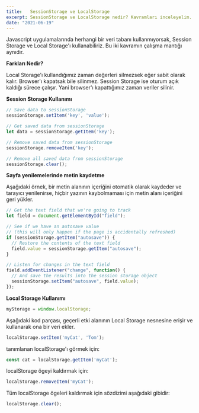 ```yaml
---
title:   SessionStorage ve LocalStorage
excerpt: SessionStorage ve LocalStorage nedir? Kavramları inceleyelim.
date: "2021-06-19"
---
```


Javascript uygulamalarında herhangi bir veri tabanı kullanmıyorsak, Session Storage ve Local Storage'ı kullanabiliriz. Bu iki kavramın çalışma mantığı aynıdır.

<b>Farkları Nedir?</b>

Local Storage'ı kullandığımız zaman değerleri silmezsek eğer sabit olarak kalır. Browser'ı kapatsak bile silinmez. Session Storage ise oturum açık kaldığı sürece çalışır. Yani browser'ı kapattığımız zaman veriler silinir.


<b>Session Storage Kullanımı</b>


``` js
// Save data to sessionStorage
sessionStorage.setItem('key', 'value');

// Get saved data from sessionStorage
let data = sessionStorage.getItem('key');

// Remove saved data from sessionStorage
sessionStorage.removeItem('key');

// Remove all saved data from sessionStorage
sessionStorage.clear();
```

<b>Sayfa yenilemelerinde metin kaydetme</b>

Aşağıdaki örnek, bir metin alanının içeriğini otomatik olarak kaydeder ve tarayıcı yenilenirse, hiçbir yazının kaybolmaması için metin alanı içeriğini geri yükler.

``` js
// Get the text field that we're going to track
let field = document.getElementById("field");

// See if we have an autosave value
// (this will only happen if the page is accidentally refreshed)
if (sessionStorage.getItem("autosave")) {
  // Restore the contents of the text field
  field.value = sessionStorage.getItem("autosave");
}

// Listen for changes in the text field
field.addEventListener("change", function() {
  // And save the results into the session storage object
  sessionStorage.setItem("autosave", field.value);
});
```

<b>Local Storage Kullanımı</b>

``` js
myStorage = window.localStorage;
```

Aşağıdaki kod parçası, geçerli etki alanının Local Storage nesnesine erişir ve kullanarak ona bir veri ekler.

``` js
localStorage.setItem('myCat', 'Tom');
```

tanımlanan localStorage'ı görmek için:

``` js
const cat = localStorage.getItem('myCat');
```

localStorage ögeyi kaldırmak için:

``` js
localStorage.removeItem('myCat');
```

Tüm localStorage ögeleri kaldırmak için sözdizimi aşağıdaki gibidir:

``` js
localStorage.clear();
```
